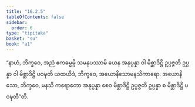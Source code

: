 ```yaml
---
title: "16.2.5"
tableOfContents: false
sidebar:
  order: 6
type: "tipitaka"
basket: "su"
book: "a1"
---
```



<DynamicBreadcrumb />

<Division number="302" book="a1">

<Paragraph number="390" book="a1">
“နာဟံ, ဘိက္ခဝေ, အညံ ဧကဓမ္မမ္ပိ သမနုပဿာမိ ယေန အနုပ္ပန္နာ ဝါ မိစ္ဆာဒိဋ္ဌိ ဥပ္ပဇ္ဇတိ ဥပ္ပန္နာ ဝါ မိစ္ဆာဒိဋ္ဌိ ပဝဍ္ဎတိ ယထယိဒံ, ဘိက္ခဝေ, အယောနိသောမနသိကာရော. အယောနိသော, ဘိက္ခဝေ, မနသိ ကရောတော အနုပ္ပန္နာ စေဝ မိစ္ဆာဒိဋ္ဌိ ဥပ္ပဇ္ဇတိ ဥပ္ပန္နာ စ မိစ္ဆာဒိဋ္ဌိ ပဝဍ္ဎတီ”တိ.
</Paragraph>
</Division>